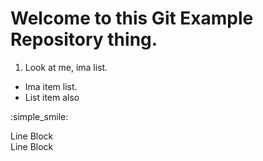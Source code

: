 # Welcome to this Git Example Repository thing.  

1. Look at me, ima list.  
* Ima item list.  
* List item also  
  
:simple_smile:  

| Line Block
| Line Block
